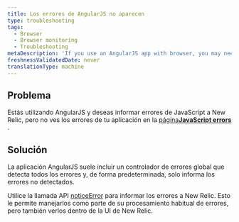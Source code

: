 ```yaml
---
title: Los errores de AngularJS no aparecen
type: troubleshooting
tags:
  - Browser
  - Browser monitoring
  - Troubleshooting
metaDescription: 'If you use an AngularJS app with browser, you may need to use NREUM.noticeError to report uncaught errors.'
freshnessValidatedDate: never
translationType: machine
---
```


## Problema

Estás utilizando AngularJS y deseas informar errores de JavaScript a New Relic, pero no ves los errores de tu aplicación en la [página<DNT>**JavaScript errors**</DNT> ](/docs/browser/new-relic-browser/browser-pro-features/js-errors-dashboard-examining-errors-over-time).

## Solución

La aplicación AngularJS suele incluir un controlador de errores global que detecta todos los errores y, de forma predeterminada, <InlinePopover type="browser"/>solo informa los errores no detectados.

Utilice la llamada API [noticeError](/docs/browser/new-relic-browser/browser-agent-spa-api/newrelicnoticeerror-browser-agent-api) para informar los errores a New Relic. Esto le permite manejarlos como parte de su procesamiento habitual de errores, pero también verlos dentro de la UI de New Relic.